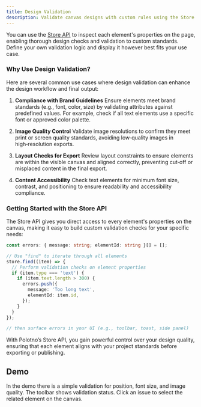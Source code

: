 ```yaml
---
title: Design Validation
description: Validate canvas designs with custom rules using the Store API
---
```


You can use the [Store API](/docs/store) to inspect each element's properties on the page, enabling thorough design checks and validation to custom standards. Define your own validation logic and display it however best fits your use case.

### Why Use Design Validation?

Here are several common use cases where design validation can enhance the design workflow and final output:

1. **Compliance with Brand Guidelines**
   Ensure elements meet brand standards (e.g., font, color, size) by validating attributes against predefined values. For example, check if all text elements use a specific font or approved color palette.

2. **Image Quality Control**
   Validate image resolutions to confirm they meet print or screen quality standards, avoiding low‑quality images in high‑resolution exports.

3. **Layout Checks for Export**
   Review layout constraints to ensure elements are within the visible canvas and aligned correctly, preventing cut‑off or misplaced content in the final export.

4. **Content Accessibility**
   Check text elements for minimum font size, contrast, and positioning to ensure readability and accessibility compliance.

### Getting Started with the Store API

The Store API gives you direct access to every element's properties on the canvas, making it easy to build custom validation checks for your specific needs:

```ts
const errors: { message: string; elementId: string }[] = [];

// Use "find" to iterate through all elements
store.find((item) => {
  // Perform validation checks on element properties
  if (item.type === 'text') {
    if (item.text.length > 300) {
      errors.push({
        message: 'Too long text',
        elementId: item.id,
      });
    }
  }
});

// then surface errors in your UI (e.g., toolbar, toast, side panel)
```

With Polotno’s Store API, you gain powerful control over your design quality, ensuring that each element aligns with your project standards before exporting or publishing.

## Demo

In the demo there is a simple validation for position, font size, and image quality. The toolbar shows validation status. Click an issue to select the related element on the canvas.

<Sandbox github="polotno-project/polotno-site/tree/source/examples/polotno-design-validation" />


